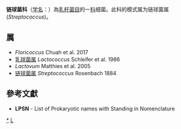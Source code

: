 {{Automatic taxobox
| taxon = Streptococcaceae
| authority = Deibel and Seeley, 1974
| type genus = 链球菌属<br>''Streptococcus''
| type genus authority =  Rosenbach, 1884 (Approved Lists 1980)
}}
'''链球菌科'''（[[学名|学名]]：{{lang|la|''Streptococcaceae''}}）為[[乳杆菌目|乳杆菌目]]的一[[科|科]]细菌。此科的模式属为链球菌属(''Streptococcus'')。

==属==
* ''Floricoccus'' Chuah et al. 2017
* [[乳球菌属|乳球菌属]] ''Lactococcus'' Schleifer et al. 1986
* ''Lactovum'' Matthies et al. 2005
* [[链球菌属|链球菌属]] ''Streptococcus'' Rosenbach 1884

==參考文獻==
{{reflist}}
* '''LPSN''' - List of Prokaryotic names with Standing in Nomenclature

{{taxonbar}}

[[Category:_链球菌科|*]]
[[Category:1974年描述的分类群|L]]